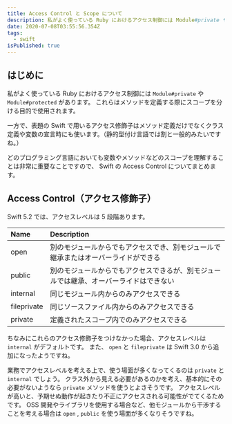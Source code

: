 ```yaml
---
title: Access Control と Scope について
description: 私がよく使っている Ruby におけるアクセス制御には Module#private や Module#protected があります。
date: 2020-07-08T03:55:56.354Z
tags:
  - swift
isPublished: true
---
```


## はじめに

私がよく使っている Ruby におけるアクセス制御には `Module#private` や `Module#protected` があります。
これらはメソッドを定義する際にスコープを分ける目的で使用されます。

一方で、表題の Swift で用いるアクセス修飾子はメソッド定義だけでなくクラス定義や変数の宣言時にも使います。（静的型付け言語では割と一般的みたいですね。）

どのプログラミング言語においても変数やメソッドなどのスコープを理解することは非常に重要なことですので、 Swift の Access Control についてまとめます。

## Access Control（アクセス修飾子）

Swift 5.2 では、アクセスレベルは 5 段階あります。

| Name        | Description                                                                            |
| :---------- | :------------------------------------------------------------------------------------- |
| open        | 別のモジュールからでもアクセスでき、別モジュールで継承またはオーバーライドができる     |
| public      | 別のモジュールからでもアクセスできるが、別モジュールでは継承、オーバーライドはできない |
| internal    | 同じモジュール内からのみアクセスできる                                                 |
| fileprivate | 同じソースファイル内からのみアクセスできる                                             |
| private     | 定義されたスコープ内でのみアクセスできる                                               |

ちなみにこれらのアクセス修飾子をつけなかった場合、アクセスレベルは `internal` がデフォルトです。
また、 `open` と `fileprivate` は Swift 3.0 から追加になったようですね。

業務でアクセスレベルを考える上で、使う場面が多くなってくるのは `private` と `internal` でしょう。
クラス外から見える必要があるのかを考え、基本的にその必要がないようなら `private` メソッドを使うとよさそうです。
アクセスレベルが高いと、予期せぬ動作が起きたり不正にアクセスされる可能性がでてくるためです。
OSS 開発やライブラリを使用する場合など、他モジュールから干渉することを考える場合は `open` , `public` を使う場面が多くなりそうですね。
